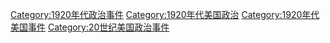 [[Category:1920年代政治事件|Category:1920年代政治事件]]
[[Category:1920年代美国政治|Category:1920年代美国政治]]
[[Category:1920年代美国事件|Category:1920年代美国事件]]
[[Category:20世纪美国政治事件|Category:20世纪美国政治事件]]